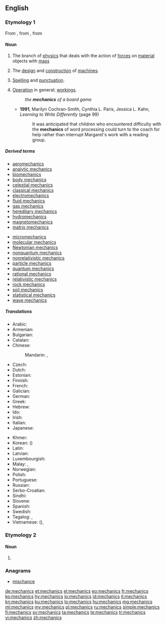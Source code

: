 ==English==
{{wikipedia}}

===Etymology 1===
From {{etyl|la|en}} {{m|la|mechanicus}}, from {{etyl|grc|en}} {{m|grc|μηχανικός}}, from {{m|grc|μηχανή||machine, tool}}

====Noun====
{{en-noun|-}}

# {{label|en|physics}} The branch of [[physics]] that deals with the action of [[force]]s on [[material]] objects with [[mass]]
# The [[design]] and [[construction]] of [[machine]]s.
# {{label|en|writing}} [[spelling|Spelling]] and [[punctuation]].
# [[operation|Operation]] in general; [[workings]].
#: ''the '''mechanics''' of a board game''
#* '''1991''', Marilyn Cochran-Smith, ‎Cynthia L. Paris, ‎Jessica L. Kahn, ''Learning to Write Differently'' (page 99)
#*: It was anticipated that children who encountered difficulty with the '''mechanics''' of word processing could turn to the coach for help rather than interrupt Margaret's work with a reading group.

=====Derived terms=====
{{rel-top|Derived terms}}
* [[aeromechanics]]
* [[analytic mechanics]]
* [[biomechanics]]
* [[body mechanics]]
* [[celestial mechanics]]
* [[classical mechanics]]
* [[electromechanics]]
* [[fluid mechanics]]
* [[gas mechanics]]
* [[hereditary mechanics]]
* [[hydromechanics]]
* [[magnetomechanics]]
* [[matrix mechanics]]
{{rel-mid}}
* [[micromechanics]]
* [[molecular mechanics]]
* [[Newtonian mechanics]]
* [[nonquantum mechanics]]
* [[nonrelativistic mechanics]]
* [[particle mechanics]]
* [[quantum mechanics]]
* [[rational mechanics]]
* [[relativistic mechanics]]
* [[rock mechanics]]
* [[soil mechanics]]
* [[statistical mechanics]]
* [[wave mechanics]]
{{rel-bottom}}

=====Translations=====
{{trans-top|a branch of physics}}
* Arabic: {{t|ar|مِيكَانِيكَا|f|tr=mikānikā}}
* Armenian: {{t|hy|մեխանիկա}}
* Bulgarian: {{t+|bg|механика|f|tr=mehánika|sc=Cyrl}}
* Catalan: {{t+|ca|mecànica|f}}
* Chinese:
*: Mandarin: {{t|cmn|力學|sc=Hani}}, {{t+|cmn|力学|tr=lìxué|sc=Hani}}
* Czech: {{t+|cs|mechanika|f}}
* Dutch: {{t+|nl|mechanica}}
* Estonian: {{t|et|mehaanika}}
* Finnish: {{t+|fi|mekaniikka}}
* French: {{t+|fr|mécanique|f}}
* Galician: {{t+|gl|mecánica}}
* German: {{t+|de|Mechanik|f}}
* Greek: {{t+|el|μηχανική|f}}
* Hebrew: {{t+|he|מכניקה|tr=mekhanika?}}
* Ido: {{t+|io|mekaniko}}
* Irish: {{t|ga|meicnic|f}}
* Italian: {{t+|it|meccanica|f}}
* Japanese: {{t+|ja|力学|tr=りきがく, rikigaku|sc=Jpan}}
{{trans-mid}}
* Khmer: {{t|km|យន្តវិទ្យា|tr=yon vi tyea|sc=Khmr}}
* Korean: {{t+|ko|역학|tr=yeok-hak|sc=Kore}} ({{t+|ko|力學|sc=Kore}})
* Latin: {{t|la|mechanicus}}
* Latvian: {{t|lv|mehānika|f}}
* Luxembourgish: {{t|lb|Mechanik|f}}
* Malay: {{t|ms|kaji daya}}, {{t|ms|mekanik}}
* Norwegian: {{t|no|mekanikk}}
* Polish: {{t+|pl|mechanika|f}}
* Portuguese: {{t+|pt|mecânica|f}}
* Russian: {{t+|ru|меха́ника|f}}
* Serbo-Croatian: {{t+|sh|mehanika|f}}
* Sindhi: {{t+|sd|ميڪانيات|f|sc=Arab}}
* Slovene: {{t+|sl|mehanika|f}}
* Spanish: {{t+|es|mecánica|f}}
* Swedish: {{t+|sv|mekanik|c}}
* Tagalog: {{t|tl|sigwasan}}, {{t|tl|dalubsigwasan}}
* Vietnamese: {{t|vi|lực học}} ({{t|vi|力學}}), {{t|vi|cơ học}}
{{trans-bottom}}

===Etymology 2===

====Noun====
{{head|en|noun plural form}}

# {{plural of|mechanic|lang=en}}

===Anagrams===
* [[mischance#English|mischance]]

[[de:mechanics]]
[[et:mechanics]]
[[el:mechanics]]
[[eo:mechanics]]
[[fr:mechanics]]
[[ko:mechanics]]
[[hy:mechanics]]
[[io:mechanics]]
[[id:mechanics]]
[[it:mechanics]]
[[kn:mechanics]]
[[ku:mechanics]]
[[lo:mechanics]]
[[hu:mechanics]]
[[mg:mechanics]]
[[ml:mechanics]]
[[my:mechanics]]
[[pl:mechanics]]
[[ru:mechanics]]
[[simple:mechanics]]
[[fi:mechanics]]
[[sv:mechanics]]
[[ta:mechanics]]
[[te:mechanics]]
[[tr:mechanics]]
[[vi:mechanics]]
[[zh:mechanics]]